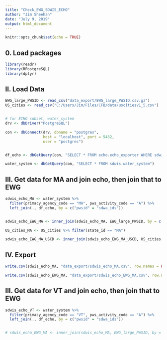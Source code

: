 ```yaml
---
title: "Check_EWG_SDWIS_ECHO"
author: "Jim Sheehan"
date: "July 9, 2019"
output: html_document
---
```


```r
knitr::opts_chunk$set(echo = TRUE)
```


## 0. Load packages

```r

library(readr)
library(RPostgreSQL)
library(dplyr)


```


## II. Load Data

```r

EWG_large_PWSID <- read_csv("data_export/EWG_large_PWSID.csv.gz")
US_cities <- read_csv("C:/Users/Jim/Files/CFB/data/uscitiesv1_5.csv")


# for ECHO subset, water_system
drv <- dbDriver("PostgreSQL")

con <- dbConnect(drv, dbname = "postgres",
                 host = "localhost", port = 5432,
                 user = "postgres")


df_echo <- dbGetQuery(con, "SELECT * FROM echo.echo_exporter WHERE sdwis_flag = 'Y'")

water_system <- dbGetQuery(con, "SELECT * FROM sdwis.water_system")

```


## III. Get data for MA and join echo, then join that to EWG

```r
sdwis_echo_MA <- water_system %>% 
  filter(primacy_agency_code == "MA", pws_activity_code == "A") %>% 
  left_join(., df_echo, by = c("pwsid" = "sdwa_ids"))


sdwis_echo_EWG_MA <- inner_join(sdwis_echo_MA, EWG_large_PWSID, by = c("pwsid" = "PWSID"))

US_cities_MA <- US_cities %>% filter(state_id == "MA")

sdwis_echo_EWG_MA_USCD <- inner_join(sdwis_echo_EWG_MA_USCD, US_cities, by = c("pwsid" = "PWSID"))

```



## IV. Export

```r
write.csv(sdwis_echo_MA, "data_export/sdwis_echo_MA.csv", row.names = FALSE)

write.csv(sdwis_echo_EWG_MA, "data_export/sdwis_echo_EWG_MA.csv", row.names = FALSE)

```


####
## III. Get data for VT and join echo, then join that to EWG

```r
sdwis_echo_VT <- water_system %>% 
  filter(primacy_agency_code == "VT", pws_activity_code == "A") %>% 
  left_join(., df_echo, by = c("pwsid" = "sdwa_ids"))


# sdwis_echo_EWG_MA <- inner_join(sdwis_echo_MA, EWG_large_PWSID, by = c("pwsid" = "PWSID"))



```

